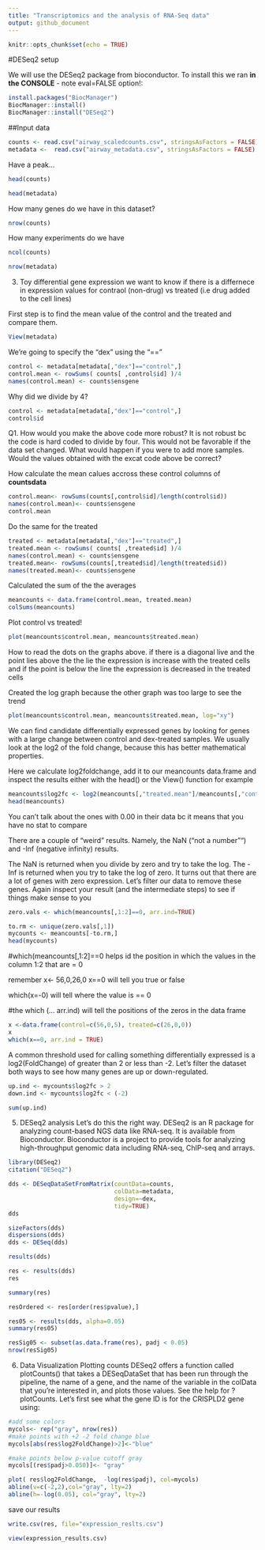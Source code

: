 ```yaml
---
title: "Transcriptomics and the analysis of RNA-Seq data"
output: github_document
---
```


```r
knitr::opts_chunk$set(echo = TRUE)
```

#DESeq2 setup

We will use the DESeq2 package from bioconductor. To install this we ran **in the CONSOLE** - note eval=FALSE option!:
```r
install.packages("BiocManager")
BiocManager::install()
BiocManager::install("DESeq2")
```

##Input data

```r
counts <- read.csv("airway_scaledcounts.csv", stringsAsFactors = FALSE)
metadata <-  read.csv("airway_metadata.csv", stringsAsFactors = FALSE)
```
Have a peak...
```r
head(counts)
```

```r
head(metadata)
```

How many genes do we have in this dataset?
```r
nrow(counts)
```

How many experiments do we have 
```r
ncol(counts)
```


```r
nrow(metadata)
```

3. Toy differential gene expression
we want to know if there is a differnece in expression values for contraol (non-drug) vs treated (i.e drug added to the cell lines)

First step is to find the mean value of the control and the treated and compare them.
```r
View(metadata)
```

We're going to specify the "dex" using the "=="
```r
control <- metadata[metadata[,"dex"]=="control",]
control.mean <- rowSums( counts[ ,control$id] )/4 
names(control.mean) <- counts$ensgene
```

Why did we divide by 4?
```r
control <- metadata[metadata[,"dex"]=="control",]
control$id
```

Q1. How would you make the above code more robust? It is not robust bc the code is hard coded to divide by four. This would not be favorable if the data set changed.
What would happen if you were to add more samples. Would the values obtained with the excat code above be correct?

How calculate the mean calues accross these control columns of **countsdata**
```r
control.mean<- rowSums(counts[,control$id]/length(control$id))
names(control.mean)<- counts$ensgene
control.mean
```


Do the same for the treated 
```r
treated <- metadata[metadata[,"dex"]=="treated",]
treated.mean <- rowSums( counts[ ,treated$id] )/4 
names(control.mean) <- counts$ensgene
treated.mean<- rowSums(counts[,treated$id]/length(treated$id))
names(treated.mean)<- counts$ensgene
```

Calculated the sum of the the averages
```r
meancounts <- data.frame(control.mean, treated.mean)
colSums(meancounts)
```

Plot control vs treated!

```r
plot(meancounts$control.mean, meancounts$treated.mean)
```


How to read the dots on the graphs above. if there is a diagonal live and the point lies above the the lie the expression is increase with the treated cells and if the point is below the line the expression is decreased in the treated cells


Created the log graph because the other graph was too large to see the trend
```r
plot(meancounts$control.mean, meancounts$treated.mean, log="xy")
```


We can find candidate differentially expressed genes by looking for genes with a large change between control and dex-treated samples. We usually look at the log2 of the fold change, because this has better mathematical properties.

Here we calculate log2foldchange, add it to our meancounts data.frame and inspect the results either with the head() or the View() function for example
```r
meancounts$log2fc <- log2(meancounts[,"treated.mean"]/meancounts[,"control.mean"])
head(meancounts)
```
You can't talk about the ones with 0.00 in their data bc it means that you have no stat to compare

There are a couple of “weird” results. Namely, the NaN (“not a number”“) and -Inf (negative infinity) results.

The NaN is returned when you divide by zero and try to take the log. The -Inf is returned when you try to take the log of zero. It turns out that there are a lot of genes with zero expression. Let’s filter our data to remove these genes. Again inspect your result (and the intermediate steps) to see if things make sense to you

```r
zero.vals <- which(meancounts[,1:2]==0, arr.ind=TRUE)

to.rm <- unique(zero.vals[,1])
mycounts <- meancounts[-to.rm,]
head(mycounts)
```
#which(meancounts[,1:2]==0 helps id the position in which the values in the column 1:2 that are = 0

remember 
x<- 56,0,26,0
x==0 
 will tell you true or false
 
which(x=-0)
will tell where the value is == 0

#the which (... arr.ind) will tell the  positions of the zeros in the data frame
```r
x <-data.frame(control=c(56,0,5), treated=c(26,0,0))
x
which(x==0, arr.ind = TRUE)
```

A common threshold used for calling something differentially expressed is a log2(FoldChange) of greater than 2 or less than -2. Let’s filter the dataset both ways to see how many genes are up or down-regulated.

```r
up.ind <- mycounts$log2fc > 2
down.ind <- mycounts$log2fc < (-2)
```


```r
sum(up.ind)
```



5. DESeq2 analysis
Let’s do this the right way. DESeq2 is an R package for analyzing count-based NGS data like RNA-seq. It is available from Bioconductor. Bioconductor is a project to provide tools for analyzing high-throughput genomic data including RNA-seq, ChIP-seq and arrays.
```r
library(DESeq2)
citation("DESeq2")
```


```r
dds <- DESeqDataSetFromMatrix(countData=counts, 
                              colData=metadata, 
                              design=~dex, 
                              tidy=TRUE)
dds
```



```r
sizeFactors(dds)
dispersions(dds)
dds <- DESeq(dds)
```
```r
results(dds)
```


```r
res <- results(dds)
res
```

```r
summary(res)
```


```r
resOrdered <- res[order(res$pvalue),]
```

```r
res05 <- results(dds, alpha=0.05)
summary(res05)
```


```r
resSig05 <- subset(as.data.frame(res), padj < 0.05)
nrow(resSig05)
```




6. Data Visualization
Plotting counts
DESeq2 offers a function called plotCounts() that takes a DESeqDataSet that has been run through the pipeline, the name of a gene, and the name of the variable in the colData that you’re interested in, and plots those values. See the help for ?plotCounts. Let’s first see what the gene ID is for the CRISPLD2 gene using:


```r
#add some colors
mycols<- rep("gray", nrow(res))
#make points with +2 -2 fold change blue
mycols[abs(res$log2FoldChange)>2]<-"blue"

#make points below p-value cutoff gray
mycols[(res$padj>0.050)]<- "gray"

plot( res$log2FoldChange,  -log(res$padj), col=mycols)
abline(v=c(-2,2),col="gray", lty=2)
abline(h=-log(0.05), col="gray", lty=2)
```




save our results
```r
write.csv(res, file="expression_reslts.csv")
```

```r
view(expression_results.csv)
```








